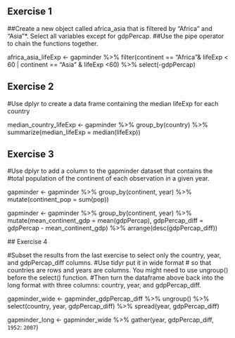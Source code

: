 ## Exercise 1
##Create a new object called africa_asia that is filtered by “Africa” and “Asia”*. Select all variables except for gdpPercap. 
##Use the pipe operator to chain the functions together.

africa_asia_lifeExp <- gapminder %>% 
  filter(continent == "Africa"& lifeExp < 60 | continent == "Asia" & lifeExp <60) %>%
  select(-gdpPercap)
  
## Exercise 2

#Use dplyr to create a data frame containing the median lifeExp for each country

median_country_lifeExp <- gapminder %>% group_by(country) %>% 
  summarize(median_lifeExp = median(lifeExp))

## Exercise 3

#Use dplyr to add a column to the gapminder dataset that contains the 
#total population of the continent of each observation in a given year.

gapminder <- gapminder %>% group_by(continent, year) %>% 
  mutate(continent_pop = sum(pop))
  
gapminder <- gapminder %>%  group_by(continent, year) %>% 
   mutate(mean_continent_gdp = mean(gdpPercap),
          gdpPercap_diff = gdpPercap - mean_continent_gdp) %>% 
  arrange(desc(gdpPercap_diff))
  
  
  ## Exercise 4
  
#Subset the results from the last exercise to select only the country, year, and gdpPercap_diff columns. 
#Use tidyr put it in wide format # so that countries are rows and years are columns. You might need to use  ungroup() before the select() function.
#Then turn the dataframe above back into the long format with three columns: country, year, and gdpPercap_diff.
  
gapminder_wide <- gapminder_gdpPercap_diff %>% ungroup() %>% select(country, year, gdpPercap_diff) %>% 
   spread(year, gdpPercap_diff)

gapminder_long <- gapminder_wide %>% gather(year, gdpPercap_diff, `1952`: `2007`)


